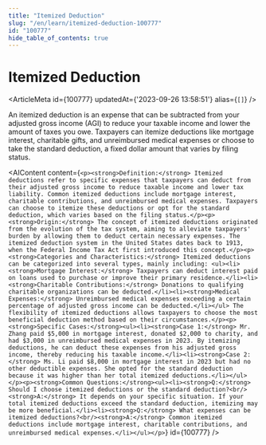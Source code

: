 ```yaml
---
title: "Itemized Deduction"
slug: "/en/learn/itemized-deduction-100777"
id: "100777"
hide_table_of_contents: true
---
```



# Itemized Deduction

<ArticleMeta id={100777} updatedAt={'2023-09-26 13:58:51'} alias={`[]`} />
<div className='border-solid border-b border-t-0 my-4 border-[var(--ifm-color-gray-300)]' />

An itemized deduction is an expense that can be subtracted from your adjusted gross income (AGI) to reduce your taxable income and lower the amount of taxes you owe. Taxpayers can itemize deductions like mortgage interest, charitable gifts, and unreimbursed medical expenses or choose to take the standard deduction, a fixed dollar amount that varies by filing status.

<AIContent content={`<p><strong>Definition:</strong> Itemized deductions refer to specific expenses that taxpayers can deduct from their adjusted gross income to reduce taxable income and lower tax liability. Common itemized deductions include mortgage interest, charitable contributions, and unreimbursed medical expenses. Taxpayers can choose to itemize these deductions or opt for the standard deduction, which varies based on the filing status.</p><p><strong>Origin:</strong> The concept of itemized deductions originated from the evolution of the tax system, aiming to alleviate taxpayers' burden by allowing them to deduct certain necessary expenses. The itemized deduction system in the United States dates back to 1913, when the Federal Income Tax Act first introduced this concept.</p><p><strong>Categories and Characteristics:</strong> Itemized deductions can be categorized into several types, mainly including: <ul><li><strong>Mortgage Interest:</strong> Taxpayers can deduct interest paid on loans used to purchase or improve their primary residence.</li><li><strong>Charitable Contributions:</strong> Donations to qualifying charitable organizations can be deducted.</li><li><strong>Medical Expenses:</strong> Unreimbursed medical expenses exceeding a certain percentage of adjusted gross income can be deducted.</li></ul> The flexibility of itemized deductions allows taxpayers to choose the most beneficial deduction method based on their circumstances.</p><p><strong>Specific Cases:</strong><ul><li><strong>Case 1:</strong> Mr. Zhang paid $5,000 in mortgage interest, donated $2,000 to charity, and had $3,000 in unreimbursed medical expenses in 2023. By itemizing deductions, he can deduct these expenses from his adjusted gross income, thereby reducing his taxable income.</li><li><strong>Case 2:</strong> Ms. Li paid $8,000 in mortgage interest in 2023 but had no other deductible expenses. She opted for the standard deduction because it was higher than her total itemized deductions.</li></ul></p><p><strong>Common Questions:</strong><ul><li><strong>Q:</strong> Should I choose itemized deductions or the standard deduction?<br/><strong>A:</strong> It depends on your specific situation. If your total itemized deductions exceed the standard deduction, itemizing may be more beneficial.</li><li><strong>Q:</strong> What expenses can be itemized deductions?<br/><strong>A:</strong> Common itemized deductions include mortgage interest, charitable contributions, and unreimbursed medical expenses.</li></ul></p>`} id={100777} />
